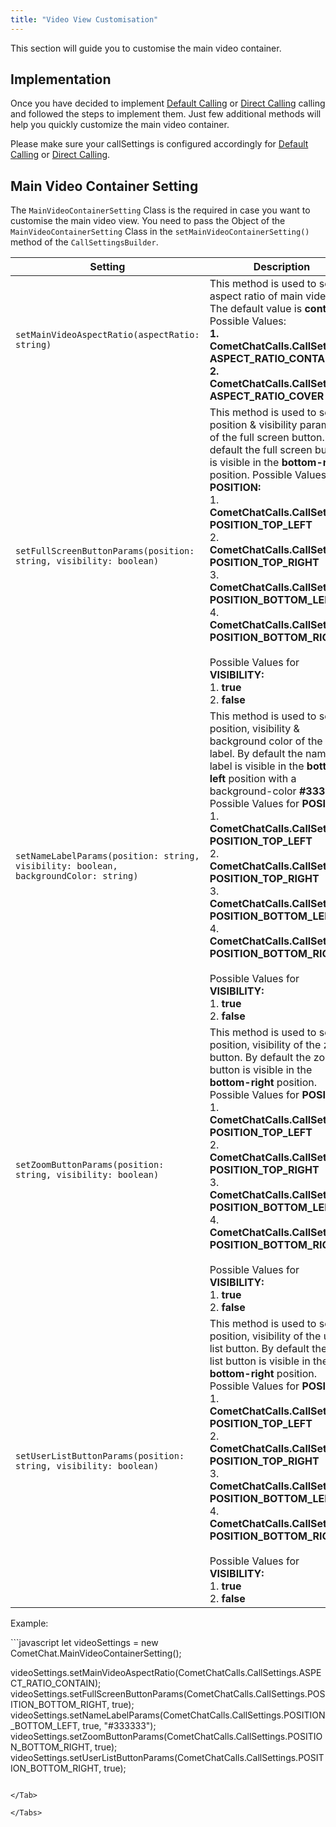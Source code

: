 ```yaml
---
title: "Video View Customisation"
---
```




This section will guide you to customise the main video container.

## Implementation

Once you have decided to implement [Default Calling](/sdk/react-native/3.0/v3-default-calling) or [Direct Calling](/sdk/react-native/3.0/v3-direct-calling) calling and followed the steps to implement them. Just few additional methods will help you quickly customize the main video container.

Please make sure your callSettings is configured accordingly for [Default Calling](/sdk/react-native/3.0/v3-default-calling) or [Direct Calling](/sdk/react-native/3.0/v3-direct-calling).

## Main Video Container Setting

The `MainVideoContainerSetting` Class is the required in case you want to customise the main video view. You need to pass the Object of the `MainVideoContainerSetting` Class in the `setMainVideoContainerSetting()` method of the `CallSettingsBuilder`.

| Setting                                                                              | Description                                                                                                                                                                                                                                                                                                                                                                                                                                                                                                                               |
| ------------------------------------------------------------------------------------ | ----------------------------------------------------------------------------------------------------------------------------------------------------------------------------------------------------------------------------------------------------------------------------------------------------------------------------------------------------------------------------------------------------------------------------------------------------------------------------------------------------------------------------------------- |
| `setMainVideoAspectRatio(aspectRatio: string)`                                       | This method is used to set the aspect ratio of main video. The default value is **contain.** Possible Values: <br />**1. CometChatCalls.CallSettings. ASPECT\_RATIO\_CONTAIN** <br />**2. CometChatCalls.CallSettings. ASPECT\_RATIO\_COVER**                                                                                                                                                                                                                                                                                                         |
| `setFullScreenButtonParams(position: string, visibility: boolean)`                   | This method is used to set the position & visibility parameter of the full screen button. By default the full screen button is visible in the **bottom-right** position. Possible Values for **POSITION:** <br />1. **CometChatCalls.CallSettings. POSITION\_TOP\_LEFT** <br />2. **CometChatCalls.CallSettings. POSITION\_TOP\_RIGHT** <br />3. **CometChatCalls.CallSettings. POSITION\_BOTTOM\_LEFT** <br />4. **CometChatCalls.CallSettings. POSITION\_BOTTOM\_RIGHT** <br /><br />Possible Values for **VISIBILITY:** <br />1. **true** <br />2. **false**                           |
| `setNameLabelParams(position: string, visibility: boolean, backgroundColor: string)` | This method is used to set the position, visibility & background color of the name label. By default the name label is visible in the **bottom-left** position with a background-color **#333333** Possible Values for **POSITION:** <br />1. **CometChatCalls.CallSettings. POSITION\_TOP\_LEFT** <br />2. **CometChatCalls.CallSettings. POSITION\_TOP\_RIGHT** <br />3. **CometChatCalls.CallSettings. POSITION\_BOTTOM\_LEFT** <br />4. **CometChatCalls.CallSettings. POSITION\_BOTTOM\_RIGHT** <br /><br />Possible Values for **VISIBILITY:** <br />1. **true** <br />2. **false** |
| `setZoomButtonParams(position: string, visibility: boolean)`                         | This method is used to set the position, visibility of the zoom button. By default the zoom button is visible in the **bottom-right** position. Possible Values for **POSITION:** <br />1. **CometChatCalls.CallSettings. POSITION\_TOP\_LEFT** <br />2. **CometChatCalls.CallSettings. POSITION\_TOP\_RIGHT** <br />3. **CometChatCalls.CallSettings. POSITION\_BOTTOM\_LEFT** <br />4. **CometChatCalls.CallSettings. POSITION\_BOTTOM\_RIGHT** <br /><br />Possible Values for **VISIBILITY:** <br />1. **true** <br />2. **false**                                                    |
| `setUserListButtonParams(position: string, visibility: boolean)`                     | This method is used to set the position, visibility of the user list button. By default the user list button is visible in the **bottom-right** position. Possible Values for **POSITION:** <br />1. **CometChatCalls.CallSettings. POSITION\_TOP\_LEFT** <br />2. **CometChatCalls.CallSettings. POSITION\_TOP\_RIGHT** <br />3. **CometChatCalls.CallSettings. POSITION\_BOTTOM\_LEFT** <br />4. **CometChatCalls.CallSettings. POSITION\_BOTTOM\_RIGHT** <br /><br />Possible Values for **VISIBILITY:** <br />1. **true** <br />2. **false**                                          |

Example:

<Tabs>
<Tab title="JavaScript">
```javascript
let videoSettings = new CometChat.MainVideoContainerSetting();

videoSettings.setMainVideoAspectRatio(CometChatCalls.CallSettings.ASPECT_RATIO_CONTAIN);	videoSettings.setFullScreenButtonParams(CometChatCalls.CallSettings.POSITION_BOTTOM_RIGHT, true);
videoSettings.setNameLabelParams(CometChatCalls.CallSettings.POSITION_BOTTOM_LEFT, true, "#333333");
videoSettings.setZoomButtonParams(CometChatCalls.CallSettings.POSITION_BOTTOM_RIGHT, true);
videoSettings.setUserListButtonParams(CometChatCalls.CallSettings.POSITION_BOTTOM_RIGHT, true);
```

</Tab>

</Tabs>
